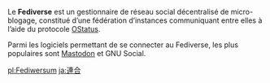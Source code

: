 Le '''Fediverse''' est un gestionnaire de réseau social décentralisé de micro-blogage, constitué d’une fédération d’instances communiquant entre elles à l’aide du protocole [[OStatus]].

Parmi les logiciels permettant de se connecter au Fediverse, les plus populaires sont [[Mastodon]] et GNU Social.

[[pl:Fediwersum]]
[[ja:連合]]